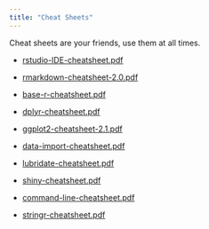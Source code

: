 ```yaml
---
title: "Cheat Sheets"
---
```


Cheat sheets are your friends, use them at all times.

- <a href="cheatsheets/rstudio-IDE-cheatsheet.pdf" target="_blank">rstudio-IDE-cheatsheet.pdf</a>

- <a href="cheatsheets/rmarkdown-cheatsheet-2.0.pdf" target="_blank">rmarkdown-cheatsheet-2.0.pdf</a>

- <a href="cheatsheets/base-r-cheatsheet.pdf" target="_blank">base-r-cheatsheet.pdf</a>

- <a href="cheatsheets/dplyr-cheatsheet.pdf" target="_blank">dplyr-cheatsheet.pdf</a>

- <a href="cheatsheets/ggplot2-cheatsheet-2.1.pdf" target="_blank">ggplot2-cheatsheet-2.1.pdf</a>

- <a href="cheatsheets/data-import-cheatsheet.pdf" target="_blank">data-import-cheatsheet.pdf</a>

- <a href="cheatsheets/lubridate-cheatsheet.pdf" target="_blank">lubridate-cheatsheet.pdf</a>

- <a href="cheatsheets/shiny-cheatsheet.pdf" target="_blank">shiny-cheatsheet.pdf</a>

- <a href="cheatsheets/command-line-cheatsheet.pdf" target="_blank">command-line-cheatsheet.pdf</a>

- <a href="cheatsheets/stringr-cheatsheet.pdf" target="_blank">stringr-cheatsheet.pdf</a>
